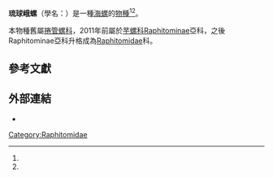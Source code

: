 {{Speciesbox
| taxon = Buccinaria loochooensis
| display_parents = 5
| authority = MacNeil, 1961
| synonyms_ref = {{r|WoRMS_535740}}
| synonyms =
}}

'''琉球峨螺'''（學名：{{lang|la|''Buccinaria loochooensis''}}）是一種[[海螺|海螺]]的[[種_(生物)|物種]]<ref name="WoRMS_535740" /><ref name="Bouchet&Sysoev1997" />。

本物種舊屬[[捲管螺科|捲管螺科]]，2011年前屬於[[芋螺科|芋螺科]][[Raphitominae|Raphitominae]]亞科，之後Raphitominae亞科升格成為[[Raphitomidae|Raphitomidae]]科。

==參考文獻==
{{reflist |refs=
<ref name="Bouchet&Sysoev1997">
{{cite journal
 |first1=Philippe |last1=Bouchet
 |first2=Sysoev   |last2=Alexander 
 |year=1997
 |title=Revision of the Recent species of Buccinaria (Gastropoda: Conoidea), a genus of deep-water turrids of Tethyan origin
 |journal=[[Venus_(期刊)|Venus]] |issn=2189-7697
 |volume=56 |issue=93-119 |language=en }}</ref>
<ref name="WoRMS_535740">{{cite WoRMS
 |id=535740 |authorlink=WoRMS
 |first=Philippe |last=Bouchet
 |title=''Buccinaria loochooensis'' MacNeil, 1961 |
 |accessdate=2010-10-24 }}</ref>
}}

==外部連結==
*
{{Taxonbar|from=Q4982427}}

[[Category:Raphitomidae|Category:Raphitomidae]]


{{Mollusc-stub}}